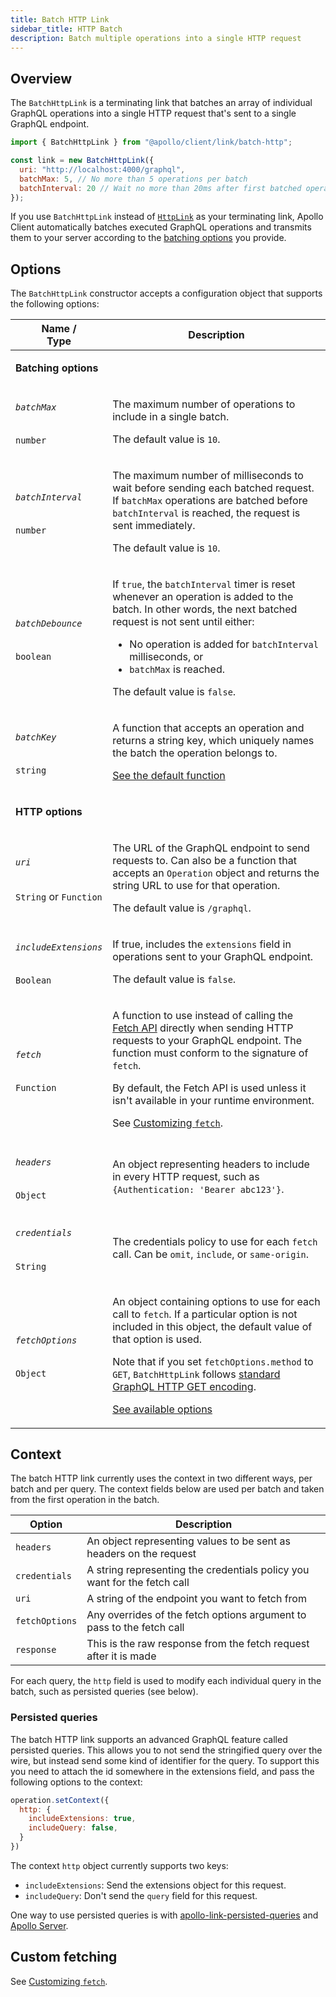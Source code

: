 ```yaml
---
title: Batch HTTP Link
sidebar_title: HTTP Batch
description: Batch multiple operations into a single HTTP request
---
```


## Overview

The `BatchHttpLink` is a terminating link that batches an array of individual GraphQL operations into a single HTTP request that's sent to a single GraphQL endpoint.

```js
import { BatchHttpLink } from "@apollo/client/link/batch-http";

const link = new BatchHttpLink({ 
  uri: "http://localhost:4000/graphql",
  batchMax: 5, // No more than 5 operations per batch
  batchInterval: 20 // Wait no more than 20ms after first batched operation
});
```

If you use `BatchHttpLink` instead of [`HttpLink`](./apollo-link-http) as your terminating link, Apollo Client automatically batches executed GraphQL operations and transmits them to your server according to the [batching options](#options) you provide.

## Options

The `BatchHttpLink` constructor accepts a configuration object that supports the following options:

<table class="field-table">
  <thead>
    <tr>
      <th>Name /<br/>Type</th>
      <th>Description</th>
    </tr>
  </thead>
  <tbody>
    <tr>
<td colspan="2">

**Batching options**
</td>
</tr>
<tr>
<td>

###### `batchMax`

`number`
</td>
<td>

The maximum number of operations to include in a single batch.

The default value is `10`.
</td>
</tr>
<tr>
<td>

###### `batchInterval`

`number`
</td>
<td>

The maximum number of milliseconds to wait before sending each batched request. If `batchMax` operations are batched before `batchInterval` is reached, the request is sent immediately.

The default value is `10`.
</td>
</tr>
<tr>
<td>

###### `batchDebounce`

`boolean`
</td>
<td>

If `true`, the `batchInterval` timer is reset whenever an operation is added to the batch. In other words, the next batched request is not sent until either:

* No operation is added for `batchInterval` milliseconds, or
* `batchMax` is reached.

The default value is `false`.
</td>
</tr>
<tr>
<td>

###### `batchKey`

`string`
</td>
<td>

A function that accepts an operation and returns a string key, which uniquely names the batch the operation belongs to.

[See the default function](https://github.com/apollographql/apollo-client/blob/main/src/link/batch-http/batchHttpLink.ts#L192-L206)
</td>
</tr>
    <tr>
<td colspan="2">

**HTTP options**
</td>
</tr>
<tr>
<td>

###### `uri`

`String` or `Function`
</td>
<td>

The URL of the GraphQL endpoint to send requests to. Can also be a function that accepts an `Operation` object and returns the string URL to use for that operation.

The default value is `/graphql`.
</td>
</tr>


<tr>
<td>

###### `includeExtensions`

`Boolean`
</td>
<td>

If true, includes the `extensions` field in operations sent to your GraphQL endpoint.

The default value is `false`.
</td>
</tr>

<tr>
<td>

###### `fetch`

`Function`
</td>
<td>

A function to use instead of calling the [Fetch API](https://developer.mozilla.org/en-US/docs/Web/API/Fetch_API/Using_Fetch) directly when sending HTTP requests to your GraphQL endpoint. The function must conform to the signature of `fetch`.

By default, the Fetch API is used unless it isn't available in your runtime environment.

See [Customizing `fetch`](./apollo-link-http/#customizing-fetch).
</td>
</tr>


<tr>
<td>

###### `headers`

`Object`
</td>

<td>

An object representing headers to include in every HTTP request, such as `{Authentication: 'Bearer abc123'}`.
</td>
</tr>

<tr>
<td>

###### `credentials`

`String`
</td>

<td>

The credentials policy to use for each `fetch` call. Can be `omit`, `include`, or `same-origin`.
</td>
</tr>


<tr>
<td>

###### `fetchOptions`

`Object`
</td>

<td>

An object containing options to use for each call to `fetch`. If a particular option is not included in this object, the default value of that option is used.

Note that if you set `fetchOptions.method` to `GET`, `BatchHttpLink` follows [standard GraphQL HTTP GET encoding](http://graphql.org/learn/serving-over-http/#get-request).

[See available options](https://developer.mozilla.org/en-US/docs/Web/API/WindowOrWorkerGlobalScope/fetch#Parameters)
</td>
</tr>
  </tbody>
</table>

## Context

The batch HTTP link currently uses the context in two different ways, per batch and per query. The context fields below are used per batch and taken from the first operation in the batch.

| Option | Description |
| - | - |
| `headers` | An object representing values to be sent as headers on the request |
| `credentials` | A string representing the credentials policy you want for the fetch call |
| `uri` | A string of the endpoint you want to fetch from |
| `fetchOptions` | Any overrides of the fetch options argument to pass to the fetch call |
| `response` | This is the raw response from the fetch request after it is made |

For each query, the `http` field is used to modify each individual query in the batch, such as persisted queries (see below).

### Persisted queries

The batch HTTP link supports an advanced GraphQL feature called persisted queries. This allows you to not send the stringified query over the wire, but instead send some kind of identifier for the query. To support this you need to attach the id somewhere in the extensions field, and pass the following options to the context:

```js
operation.setContext({
  http: {
    includeExtensions: true,
    includeQuery: false,
  }
})
```

The context `http` object currently supports two keys:

* `includeExtensions`: Send the extensions object for this request.
* `includeQuery`: Don't send the `query` field for this request.

One way to use persisted queries is with [apollo-link-persisted-queries](https://github.com/apollographql/apollo-link-persisted-queries) and [Apollo Server](https://www.apollographql.com/docs/apollo-server/performance/apq/).

## Custom fetching

See [Customizing `fetch`](apollo-link-http/#customizing-fetch).
